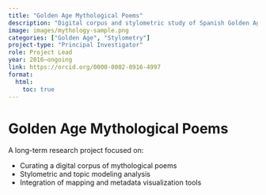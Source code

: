 ```yaml
---
title: "Golden Age Mythological Poems"
description: "Digital corpus and stylometric study of Spanish Golden Age mythological poetry."
image: images/mythology-sample.png
categories: ["Golden Age", "Stylometry"]
project-type: "Principal Investigator"
role: Project Lead
year: 2016–ongoing
link: https://orcid.org/0000-0002-8916-4997
format:
  html:
    toc: true
---
```


# Golden Age Mythological Poems

A long-term research project focused on:

- Curating a digital corpus of mythological poems
- Stylometric and topic modeling analysis
- Integration of mapping and metadata visualization tools
